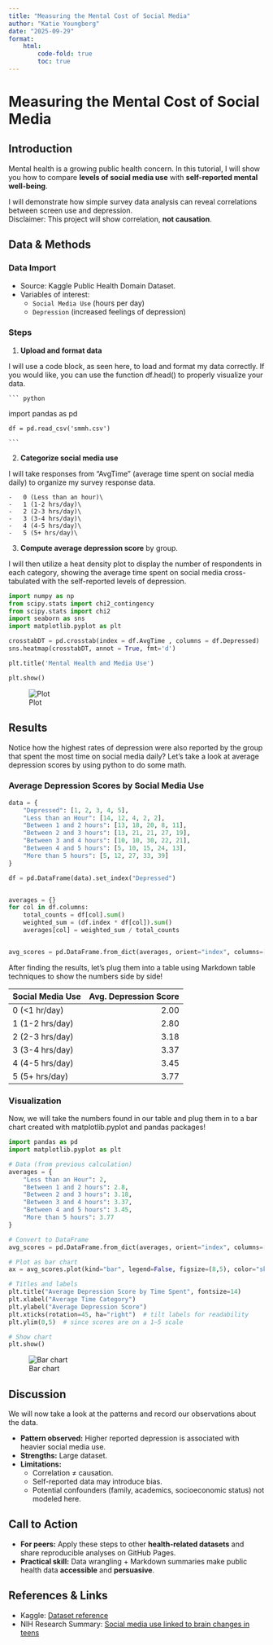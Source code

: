 ```yaml
---
title: "Measuring the Mental Cost of Social Media" 
author: "Katie Youngberg" 
date: "2025-09-29"
format:
    html:
        code-fold: true
        toc: true
---
```


# Measuring the Mental Cost of Social Media

## Introduction

Mental health is a growing public health concern. In this tutorial, I will show you how to compare **levels of social media use** with **self-reported mental well-being**.\

I will demonstrate how simple survey data analysis can reveal correlations between screen use and depression.\
Disclaimer: This project will show correlation, **not causation**.

## Data & Methods

### Data Import 

-   Source: Kaggle Public Health Domain Dataset.\
-   Variables of interest:
    -   `Social Media Use` (hours per day)\
    -   `Depression` (increased feelings of depression)

### Steps

1.  **Upload and format data**

I will use a code block, as seen here, to load and format my data correctly. If you would like, you can use the function df.head() to properly visualize your data. 


    ``` python
   import pandas as pd

    df = pd.read_csv('smmh.csv')

    ```

2.  **Categorize social media use**

I will take responses from "AvgTime" (average time spent on social media daily) to organize my survey response data. 

    -   0 (Less than an hour)\
    -   1 (1-2 hrs/day)\
    -   2 (2-3 hrs/day)\
    -   3 (3-4 hrs/day)\
    -   4 (4-5 hrs/day)\
    -   5 (5+ hrs/day)\

3.  **Compute average depression score** by group.\

I will then utilize a heat density plot to display the number of respondents in each category, showing the average time spent on social media cross-tabulated with the self-reported levels of depression. 

```python
import numpy as np
from scipy.stats import chi2_contingency
from scipy.stats import chi2
import seaborn as sns
import matplotlib.pyplot as plt

crosstabDT = pd.crosstab(index = df.AvgTime , columns = df.Depressed)
sns.heatmap(crosstabDT, annot = True, fmt='d')

plt.title('Mental Health and Media Use')

plt.show()
```

![Plot](plot.png)


## Results

Notice how the highest rates of depression were also reported by the group that spent the most time on social media daily? Let's take a look at average depression scores by using python to do some math. 

### Average Depression Scores by Social Media Use



```python
data = {
    "Depressed": [1, 2, 3, 4, 5],
    "Less than an Hour": [14, 12, 4, 2, 2],
    "Between 1 and 2 hours": [13, 18, 20, 8, 11],
    "Between 2 and 3 hours": [13, 21, 21, 27, 19],
    "Between 3 and 4 hours": [10, 10, 30, 22, 21],
    "Between 4 and 5 hours": [5, 10, 15, 24, 13],
    "More than 5 hours": [5, 12, 27, 33, 39]
}

df = pd.DataFrame(data).set_index("Depressed")


averages = {}
for col in df.columns:
    total_counts = df[col].sum()
    weighted_sum = (df.index * df[col]).sum()  
    averages[col] = weighted_sum / total_counts


avg_scores = pd.DataFrame.from_dict(averages, orient="index", columns=["Average Depression Score"])

```

After finding the results, let's plug them into a table using Markdown table techniques to show the numbers side by side! 

| Social Media Use | Avg. Depression Score |
|:-----------------|-------------------:|
| 0 (<1 hr/day)        |               2.00 |
| 1 (1-2 hrs/day)      |               2.80 |
| 2 (2-3 hrs/day)      |               3.18 |
| 3 (3-4 hrs/day)      |               3.37 |
| 4 (4-5 hrs/day)      |               3.45 |
| 5 (5+ hrs/day)       |               3.77 |

### Visualization

Now, we will take the numbers found in our table and plug them in to a bar chart created with matplotlib.pyplot and pandas packages!

```python 
import pandas as pd
import matplotlib.pyplot as plt

# Data (from previous calculation)
averages = {
    "Less than an Hour": 2,
    "Between 1 and 2 hours": 2.8,
    "Between 2 and 3 hours": 3.18,
    "Between 3 and 4 hours": 3.37,
    "Between 4 and 5 hours": 3.45,
    "More than 5 hours": 3.77
}

# Convert to DataFrame
avg_scores = pd.DataFrame.from_dict(averages, orient="index", columns=["Average Depression Score"])

# Plot as bar chart
ax = avg_scores.plot(kind="bar", legend=False, figsize=(8,5), color="skyblue")

# Titles and labels
plt.title("Average Depression Score by Time Spent", fontsize=14)
plt.xlabel("Average Time Category")
plt.ylabel("Average Depression Score")
plt.xticks(rotation=45, ha="right")  # tilt labels for readability
plt.ylim(0,5)  # since scores are on a 1–5 scale

# Show chart
plt.show()
```
![Bar chart](barchart.png)

## Discussion
We will now take a look at the patterns and record our observations about the data. 

-   **Pattern observed:** Higher reported depression is associated with heavier social media use.\
-   **Strengths:** Large dataset.\
-   **Limitations:**
    -   Correlation ≠ causation.\
    -   Self-reported data may introduce bias.\
    -   Potential confounders (family, academics, socioeconomic status) not modeled here.

## Call to Action

-   **For peers:** Apply these steps to other **health-related datasets** and share reproducible analyses on GitHub Pages.\
-   **Practical skill:** Data wrangling + Markdown summaries make public health data **accessible** and **persuasive**.

## References & Links

-   Kaggle: [Dataset reference](https://www.kaggle.com/datasets/souvikahmed071/social-media-and-mental-health/data)\
-   NIH Research Summary: [Social media use linked to brain changes in teens](https://www.nih.gov/news-events/nih-research-matters/social-media-use-linked-brain-changes-teens)